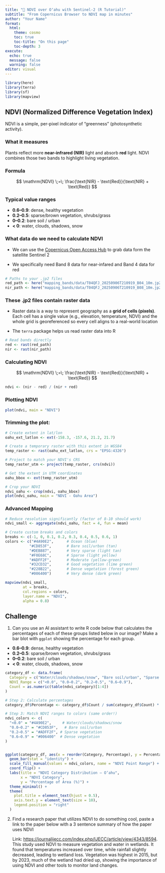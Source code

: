 ```yaml
---
title: "🌿 NDVI over Oʻahu with Sentinel-2 (R Tutorial)"
subtitle: "From Copernicus Browser to NDVI map in minutes"
author: "Your Name"
format:
  html:
    theme: cosmo
    toc: true
    toc-title: "On this page"
    toc-depth: 3
execute:
  echo: true
  message: false
  warning: false
editor: visual
---
```


```r
library(here)
library(terra)
library(sf)
library(mapview)
```

## NDVI (Normalized Difference Vegetation Index)

NDVI is a simple, per-pixel indicator of “greenness” (photosynthetic activity).

### What it measures

Plants reflect more **near-infrared (NIR)** light and absorb **red** light. NDVI combines those two bands to highlight living vegetation.

### Formula

$$
\mathrm{NDVI} \;=\; \frac{\text{NIR} - \text{Red}}{\text{NIR} + \text{Red}}
$$

```{=html}
<!-- Plain-text fallback (if math is disabled):
NDVI = (NIR - Red) / (NIR + Red)
-->
```

### Typical value ranges

-   **0.6–0.9**: dense, healthy vegetation\
-   **0.2–0.5**: sparse/brown vegetation, shrubs/grass\
-   **0–0.2**: bare soil / urban\
-   **\< 0**: water, clouds, shadows, snow

### What data do we need to calculate NDVI

-   We can use the [Copernicus Open Access Hub](https://browser.dataspace.copernicus.eu/) to grab data form the satellite Sentinel 2

-   We specifically need Band 8 data for near-infared and Band 4 data for red

```r
# Paths to your .jp2 files
red_path <- here("mapping_bands/data/T04QFJ_20250906T210919_B04_10m.jp2")
nir_path <- here("mapping_bands/data/T04QFJ_20250906T210919_B08_10m.jp2")
```

### These .jp2 files contain raster data

-   Raster data is a way to represent geography as a **grid of cells (pixels)**. Each cell has a single value (e.g., elevation, temperature, NDVI) and the whole grid is georeferenced so every cell aligns to a real-world location

-   The `terra` package helps us read raster data into R

```r
# Read bands directly
red <- rast(red_path)
nir <- rast(nir_path)
```

### Calculating NDVI

$$
\mathrm{NDVI} \;=\; \frac{\text{NIR} - \text{Red}}{\text{NIR} + \text{Red}}
$$

```r
ndvi <- (nir - red) / (nir + red)
```

### Plotting NDVI

```r
plot(ndvi, main = "NDVI")
```

### Trimming the plot:

```r
# Create extent in lat/lon
oahu_ext_latlon <- ext(-158.3, -157.6, 21.2, 21.7)

# Create a temporary raster with this extent in WGS84
temp_raster <- rast(oahu_ext_latlon, crs = "EPSG:4326")

# Project to match your NDVI's CRS
temp_raster_utm <- project(temp_raster, crs(ndvi))

# Get the extent in UTM coordinates
oahu_bbox <- ext(temp_raster_utm)

# Crop your NDVI
ndvi_oahu <- crop(ndvi, oahu_bbox)
plot(ndvi_oahu, main = "NDVI - Oahu Area")
```

### Advanced Mapping

```r
# Reduce resolution significantly (factor of 8-10 should work)
ndvi_small <- aggregate(ndvi_oahu, fact = 4, fun = mean)

# Create custom breaks and colors
breaks <- c(-1, 0, 0.1, 0.2, 0.3, 0.4, 0.5, 0.6, 1)
colors <- c("#4A90E2",      # Ocean (blue)
           "#CD853F",       # Bare soil/urban (tan)
           "#DEB887",       # Very sparse (light tan)
           "#F0E68C",       # Sparse (light yellow)
           "#ADFF2F",       # Moderate (yellow-green)
           "#32CD32",       # Good vegetation (lime green)
           "#228B22",       # Dense vegetation (forest green)
           "#006400")       # Very dense (dark green)

mapview(ndvi_small,
        at = breaks,
        col.regions = colors,
        layer.name = "NDVI",
        alpha = 0.8)
```

## Challenge

1.  Can you use an AI assistant to write R code below that calculates the percentages of each of these groups listed below in our image? Make a bar blot with `ggplot` showing the percentage for each group.

-   **0.6–0.9**: dense, healthy vegetation
-   **0.2–0.5**: sparse/brown vegetation, shrubs/grass
-   **0–0.2**: bare soil / urban
-   **\< 0**: water, clouds, shadows, snow

```r

category_df <- data.frame(
  Category = c("Water/clouds/shadows/snow", "Bare soil/urban", "Sparse vegetation", "Dense vegetation"),
  NDVI_Range = c("<0.0", "0.0–0.2", "0.2–0.5", "0.6–0.9"),
  Count = as.numeric(table(ndvi_category)[1:4])
)

# Step 2: Calculate percentages
category_df$Percentage <- category_df$Count / sum(category_df$Count) * 100

# Step 3: Match NDVI ranges to colors (same order!)
ndvi_colors <- c(
  "<0.0" = "#4A90E2",     # Water/clouds/shadows/snow
  "0.0–0.2" = "#CD853F",   # Bare soil/urban
  "0.2–0.5" = "#ADFF2F", # Sparse vegetation
  "0.6–0.9" = "#006400"  # Dense vegetation
)


ggplot(category_df, aes(x = reorder(Category, Percentage), y = Percentage, fill = NDVI_Range)) +
  geom_bar(stat = "identity") +
  scale_fill_manual(values = ndvi_colors, name = "NDVI Point Range") +
  coord_flip() +
  labs(title = "NDVI Category Distribution – O‘ahu",
       x = "NDVI Category",
       y = "Percentage of Area (%)") +
  theme_minimal() +
  theme(
    plot.title = element_text(hjust = 0.5),
    axis.text.y = element_text(size = 10),
    legend.position = "right"
  )
```

2.  Find a research paper that utilizes NDVI to do something cool, paste a link to the paper below with a 3 sentence summary of how the paper uses NDVI

    Link: <https://journalijecc.com/index.php/IJECC/article/view/4343/8594>. This study used NDVI to measure vegetation and water in wetlands. It found that temperatures increased over time, while rainfall slightly decreased, leading to wetland loss. Vegetation was highest in 2015, but by 2023, much of the wetland had dried up, showing the importance of using NDVI and other tools to monitor land changes.
